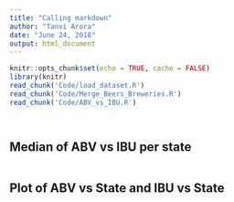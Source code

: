 ---
title: "Calling markdown"
author: "Tanvi Arora"
date: "June 24, 2018"
output: html_document
---

```{r setup, include=TRUE}
knitr::opts_chunk$set(echo = TRUE, cache = FALSE)
library(knitr)
read_chunk('Code/load_dataset.R')
read_chunk('Code/Merge_Beers_Breweries.R')
read_chunk('Code/ABV_vs_IBU.R')
```

```{r loaddataset, warning=FALSE}
```

```{r mergedatasets, warning = FALSE}
```

## Median of ABV vs IBU per state
```{r, warning=FALSE}
```


## Plot of ABV vs State and IBU vs State
```{r}
```
